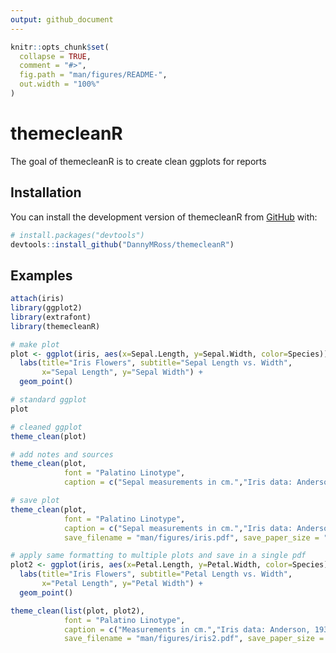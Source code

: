 ```yaml
---
output: github_document
---
```


<!-- README.md is generated from README.Rmd. Please edit that file -->

```r
knitr::opts_chunk$set(
  collapse = TRUE,
  comment = "#>",
  fig.path = "man/figures/README-",
  out.width = "100%"
)
```

# themecleanR

<!-- badges: start -->
<!-- badges: end -->

The goal of themecleanR is to create clean ggplots for reports

## Installation

You can install the development version of themecleanR from [GitHub](https://github.com/) with:

``` r
# install.packages("devtools")
devtools::install_github("DannyMRoss/themecleanR")
```

## Examples

```r
attach(iris)
library(ggplot2)
library(extrafont)
library(themecleanR)

# make plot
plot <- ggplot(iris, aes(x=Sepal.Length, y=Sepal.Width, color=Species)) +
  labs(title="Iris Flowers", subtitle="Sepal Length vs. Width",
       x="Sepal Length", y="Sepal Width") +
  geom_point()

# standard ggplot
plot

# cleaned ggplot
theme_clean(plot)

# add notes and sources
theme_clean(plot,
            font = "Palatino Linotype",
            caption = c("Sepal measurements in cm.","Iris data: Anderson, 1936; Fisher, 1936."))

# save plot
theme_clean(plot,
            font = "Palatino Linotype",
            caption = c("Sepal measurements in cm.","Iris data: Anderson, 1936; Fisher, 1936."),
            save_filename = "man/figures/iris.pdf", save_paper_size = "letter", save_orientation = "landscape")

# apply same formatting to multiple plots and save in a single pdf
plot2 <- ggplot(iris, aes(x=Petal.Length, y=Petal.Width, color=Species)) +
  labs(title="Iris Flowers", subtitle="Petal Length vs. Width",
       x="Petal Length", y="Petal Width") +
  geom_point()

theme_clean(list(plot, plot2),
            font = "Palatino Linotype",
            caption = c("Measurements in cm.","Iris data: Anderson, 1936; Fisher, 1936."),
            save_filename = "man/figures/iris2.pdf", save_paper_size = "letter", save_orientation = "landscape")
```

